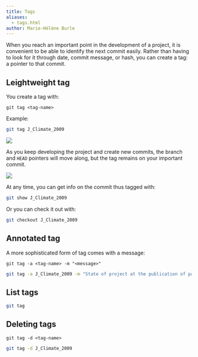 ```yaml
---
title: Tags
aliases:
  - tags.html
author: Marie-Hélène Burle
---
```


:::{.def}

When you reach an important point in the development of a project, it is convenient to be able to identify the next commit easily. Rather than having to look for it through date, commit message, or hash, you can create a tag: a pointer to that commit.

:::

## Leightweight tag

You create a tag with:

```
git tag <tag-name>
```

:::{.example}

Example:

:::

```.bash
git tag J_Climate_2009
```

![](img/29.png){fig-alt="noshadow"}

As you keep developing the project and create new commits, the branch and `HEAD` pointers will move along, but the tag remains on your important commit.

![](img/30.png){fig-alt="noshadow"}

At any time, you can get info on the commit thus tagged with:

```.bash
git show J_Climate_2009
```

Or you can check it out with:

```.bash
git checkout J_Climate_2009
```

## Annotated tag

A more sophisticated form of tag comes with a message:

```
git tag -a <tag-name> -m "<message>"
```

```.bash
git tag -a J_Climate_2009 -m "State of project at the publication of paper"
```

## List tags

```.bash
git tag
```

## Deleting tags

```
git tag -d <tag-name>
```

```.bash
git tag -d J_Climate_2009
```
